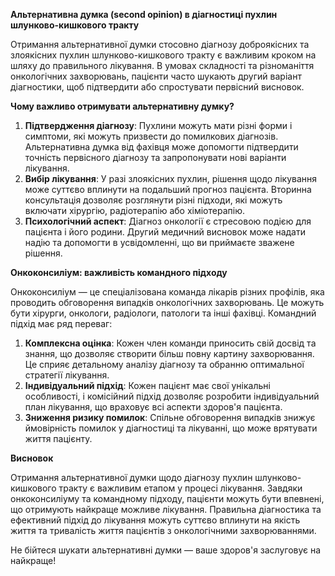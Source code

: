 ﻿**Альтернативна думка (second opinion) в діагностиці пухлин шлунково-кишкового тракту**

Отримання альтернативної думки стосовно діагнозу доброякісних та злоякісних пухлин шлунково-кишкового тракту є важливим кроком на шляху до правильного лікування. В умовах складності та різноманіття онкологічних захворювань, пацієнти часто шукають другий варіант діагностики, щоб підтвердити або спростувати первісний висновок.

**Чому важливо отримувати альтернативну думку?**

1. **Підтвердження діагнозу**: Пухлини можуть мати різні форми і симптоми, які можуть призвести до помилкових діагнозів. Альтернативна думка від фахівця може допомогти підтвердити точність первісного діагнозу та запропонувати нові варіанти лікування.
1. **Вибір лікування**: У разі злоякісних пухлин, рішення щодо лікування може суттєво вплинути на подальший прогноз пацієнта. Вторинна консультація дозволяє розглянути різні підходи, які можуть включати хірургію, радіотерапію або хіміотерапію.
1. **Психологічний аспект**: Діагноз онкології є стресовою подією для пацієнта і його родини. Другий медичний висновок може надати надію та допомогти в усвідомленні, що ви приймаєте зважене рішення.

**Онкоконсиліум: важливість командного підходу**

Онкоконсиліум — це спеціалізована команда лікарів різних профілів, яка проводить обговорення випадків онкологічних захворювань. Це можуть бути хірурги, онкологи, радіологи, патологи та інші фахівці. Командний підхід має ряд переваг:

1. **Комплексна оцінка**: Кожен член команди приносить свій досвід та знання, що дозволяє створити більш повну картину захворювання. Це сприяє детальному аналізу діагнозу та обранню оптимальної стратегії лікування.
1. **Індивідуальний підхід**: Кожен пацієнт має свої унікальні особливості, і комісійний підхід дозволяє розробити індивідуальний план лікування, що враховує всі аспекти здоров'я пацієнта.
1. **Зниження ризику помилок**: Спільне обговорення випадків знижує ймовірність помилок у діагностиці та лікуванні, що може врятувати життя пацієнту.

**Висновок**

Отримання альтернативної думки щодо діагнозу пухлин шлунково-кишкового тракту є важливим етапом у процесі лікування. Завдяки онкоконсиліуму та командному підходу, пацієнти можуть бути впевнені, що отримують найкраще можливе лікування. Правильна діагностика та ефективний підхід до лікування можуть суттєво вплинути на якість життя та тривалість життя пацієнтів з онкологічними захворюваннями. 

Не бійтеся шукати альтернативні думки — ваше здоров'я заслуговує на найкраще!

